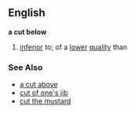 == English ==
{{idiom2}}
'''a cut below'''
# [[inferior]] to; of a [[lower]] [[quality]] than
=== See Also ===
*[[a cut above]]
*[[cut of one's jib]]
*[[cut the mustard]]